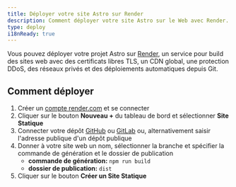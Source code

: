 ```yaml
---
title: Déployer votre site Astro sur Render
description: Comment déployer votre site Astro sur le Web avec Render.
type: deploy
i18nReady: true
---
```


Vous pouvez déployer votre projet Astro sur [Render](https://render.com/), un service pour build des sites web avec des certificats libres TLS, un CDN global, une protection DDoS, des réseaux privés et des déploiements automatiques depuis Git.

## Comment déployer

1. Créer un [compte render.com](https://dashboard.render.com/) et se connecter
2. Cliquer sur le bouton **Nouveau +** du tableau de bord et sélectionner **Site Statique**
3. Connecter votre dépôt [GitHub](https://github.com/) ou [GitLab](https://about.gitlab.com/) ou, alternativement saisir l'adresse publique d'un dépôt publique
4. Donner à votre site web un nom, sélectionner la branche et spécifier la commande de génération et le dossier de publication
   - **commande de génération:** `npm run build`
   - **dossier de publication:** `dist`
5. Cliquer sur le bouton **Créer un Site Statique**
